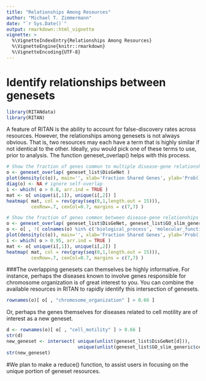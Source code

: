 ```yaml
---
title: "Relationships Among Resources"
author: "Michael T. Zimmermann"
date: "`r Sys.Date()`"
output: rmarkdown::html_vignette
vignette: >
  %\VignetteIndexEntry{Relationships Among Resources}
  %\VignetteEngine{knitr::rmarkdown}
  %\VignetteEncoding{UTF-8}
---
```



# Identify relationships between genesets

```r
library(RITANdata)
library(RITAN)
```

A feature of RITAN is the ability to account for false-discovery rates across resources. However, the relationships among genesets is not always obvious. That is, two resources may each have a term that is highly similar if not identical to the other. Ideally, you would pick one of these terms to use, prior to analysis. The function geneset_overlap() helps with this process.

```r
# Show the fraction of genes common to multiple disease-gene relationships
o <- geneset_overlap( geneset_list$DisGeNet )
plot(density(c(o)), main='', xlab='Fraction Shared Genes', ylab='Prob()')
diag(o) <- NA # ignore self-overlap
i <- which( o > 0.8, arr.ind = TRUE )
mat <- o[ unique(i[,1]), unique(i[,2]) ]
heatmap( mat, col = rev(gray(seq(0,1,length.out = 15))),
         cexRow=.7, cexCol=0.7, margins = c(7,7) )
```

```r
# Show the fraction of genes common between disease-gene relationships and GO-Slim
o <- geneset_overlap( geneset_list$DisGeNet, geneset_list$GO_slim_generic )
o <- o[ , !( colnames(o) %in% c('biological_process', 'molecular_function', 'cellular_component')) ] # remove the root of each sub-ontology
plot(density(c(o)), main='', xlab='Fraction Shared Genes', ylab='Prob()')
i <- which( o > 0.95, arr.ind = TRUE )
mat <- o[ unique(i[,1]), unique(i[,2]) ]
heatmap( mat, col = rev(gray(seq(0,1,length.out = 15))),
         cexRow=.7, cexCol=0.7, margins = c(7,7) )
```

###The overlapping genesets can themselves be highly informative. For instance, perhaps the diseases known to involve genes responsible for chromosome organization is of great interest to you. You can combine the available resources in RITAN to rapidly identify this intersection of genesets.

```r
rownames(o)[ o[ , "chromosome_organization" ] > 0.66 ]
```

Or, perhaps the genes themselves for diseases related to cell motility are of interest as a new geneset.
```r
d <- rownames(o)[ o[ , "cell_motility" ] > 0.66 ]
str(d)
new_geneset <- intersect( unique(unlist(geneset_list$DisGeNet[d])),
                          unique(unlist(geneset_list$GO_slim_generic$cell_motility)) )
str(new_geneset)
```


#We plan to make a reduce() function, to assist users in focusing on the unique portion of geneset resources.


